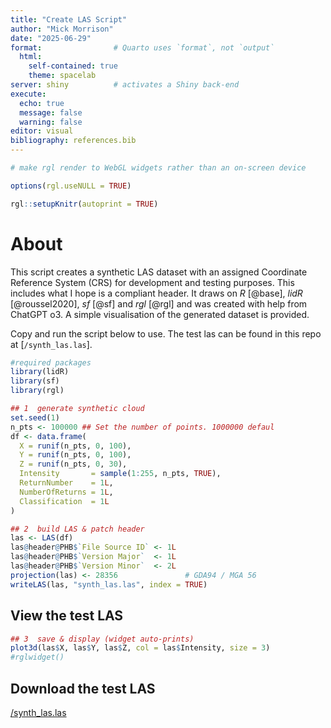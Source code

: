```yaml
---
title: "Create LAS Script"
author: "Mick Morrison"
date: "2025-06-29"
format:                # Quarto uses `format`, not `output`
  html:
    self-contained: true
    theme: spacelab
server: shiny          # activates a Shiny back-end
execute:
  echo: true
  message: false
  warning: false
editor: visual
bibliography: references.bib
---
```


```r
# make rgl render to WebGL widgets rather than an on-screen device

options(rgl.useNULL = TRUE)

rgl::setupKnitr(autoprint = TRUE)
```

# About

This script creates a synthetic LAS dataset with an assigned Coordinate Reference System (CRS) for development and testing purposes. This includes what I hope is a compliant header. It draws on *R* [@base], *lidR* [@roussel2020], *sf* [@sf] and *rgl* [@rgl] and was created with help from ChatGPT o3. A simple visualisation of the generated dataset is provided.

Copy and run the script below to use. The test las can be found in this repo at \[`/synth_las.las`\].

```r

#required packages
library(lidR)
library(sf)
library(rgl)

## 1  generate synthetic cloud
set.seed(1)
n_pts <- 100000 ## Set the number of points. 1000000 defaul
df <- data.frame(
  X = runif(n_pts, 0, 100),
  Y = runif(n_pts, 0, 100),
  Z = runif(n_pts, 0, 30),
  Intensity       = sample(1:255, n_pts, TRUE),
  ReturnNumber    = 1L,
  NumberOfReturns = 1L,
  Classification  = 1L
)

## 2  build LAS & patch header
las <- LAS(df)
las@header@PHB$`File Source ID` <- 1L
las@header@PHB$`Version Major`  <- 1L
las@header@PHB$`Version Minor`  <- 2L
projection(las) <- 28356               # GDA94 / MGA 56
writeLAS(las, "synth_las.las", index = TRUE)
```

## View the test LAS

```r
## 3  save & display (widget auto-prints)
plot3d(las$X, las$Y, las$Z, col = las$Intensity, size = 3)
#rglwidget()
```

## Download the test LAS

[/synth_las.las](/synth_las.las)
